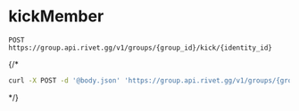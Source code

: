 # kickMember
```
POST https://group.api.rivet.gg/v1/groups/{group_id}/kick/{identity_id}
```


{/*<RequestExample>
```bash curl
curl -X POST -d '@body.json' 'https://group.api.rivet.gg/v1/groups/{group_id}/kick/{identity_id}'
```
</RequestExample>*/}
